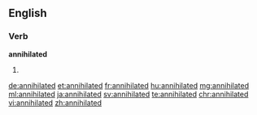 ==English==

===Verb===
'''annihilated'''

# {{en-past of|annihilate}}

[[de:annihilated]]
[[et:annihilated]]
[[fr:annihilated]]
[[hu:annihilated]]
[[mg:annihilated]]
[[ml:annihilated]]
[[ja:annihilated]]
[[sv:annihilated]]
[[te:annihilated]]
[[chr:annihilated]]
[[vi:annihilated]]
[[zh:annihilated]]